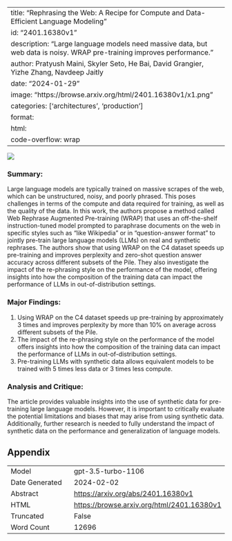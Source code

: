 
---
title: "Rephrasing the Web: A Recipe for Compute and Data-Efficient Language Modeling"
id: "2401.16380v1"
description: "Large language models need massive data, but web data is noisy. WRAP pre-training improves performance."
author: Pratyush Maini, Skyler Seto, He Bai, David Grangier, Yizhe Zhang, Navdeep Jaitly
date: "2024-01-29"
image: "https://browse.arxiv.org/html/2401.16380v1/x1.png"
categories: ['architectures', 'production']
format:
  html:
    code-overflow: wrap
---

![](https://browse.arxiv.org/html/2401.16380v1/x1.png)

### Summary:
Large language models are typically trained on massive scrapes of the web, which can be unstructured, noisy, and poorly phrased. This poses challenges in terms of the compute and data required for training, as well as the quality of the data. In this work, the authors propose a method called Web Rephrase Augmented Pre-training (WRAP) that uses an off-the-shelf instruction-tuned model prompted to paraphrase documents on the web in specific styles such as "like Wikipedia" or in "question-answer format" to jointly pre-train large language models (LLMs) on real and synthetic rephrases. The authors show that using WRAP on the C4 dataset speeds up pre-training and improves perplexity and zero-shot question answer accuracy across different subsets of the Pile. They also investigate the impact of the re-phrasing style on the performance of the model, offering insights into how the composition of the training data can impact the performance of LLMs in out-of-distribution settings.

### Major Findings:
1. Using WRAP on the C4 dataset speeds up pre-training by approximately 3 times and improves perplexity by more than 10% on average across different subsets of the Pile.
2. The impact of the re-phrasing style on the performance of the model offers insights into how the composition of the training data can impact the performance of LLMs in out-of-distribution settings.
3. Pre-training LLMs with synthetic data allows equivalent models to be trained with 5 times less data or 3 times less compute.

### Analysis and Critique:
The article provides valuable insights into the use of synthetic data for pre-training large language models. However, it is important to critically evaluate the potential limitations and biases that may arise from using synthetic data. Additionally, further research is needed to fully understand the impact of synthetic data on the performance and generalization of language models.

## Appendix

|          |          |
|----------|----------|
| Model     | gpt-3.5-turbo-1106       |
| Date Generated     | 2024-02-02       |
| Abstract | [https://arxiv.org/abs/2401.16380v1](https://arxiv.org/abs/2401.16380v1)        |
| HTML     | [https://browse.arxiv.org/html/2401.16380v1](https://browse.arxiv.org/html/2401.16380v1)       |
| Truncated       | False       |
| Word Count       | 12696       |